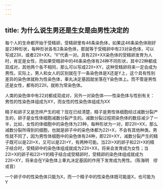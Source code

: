 ```yaml
---
---
---
```

title: 为什么说生男还是生女是由男性决定的
---




每个人的生命都开始于受精卵，受精卵里有46条染色体，如果这46条染色体刚好是23种形状，每种形状各有2条染色体，那就等于受精卵中有23对染色体，可以写成23Ⅱ，或者22Ⅱ+XX，“Ⅱ”代表一对。具有22Ⅱ+XX染色体的受精卵发育为人时，肯定是女性，而如果受精卵中的46条染色体有24种不同形状，其中22种都成双成对，其他两个各不相同，那么可以写成22Ⅱ+XY，这种受精卵将来一定会成为男性。实际上，男人和女人的区别就在于一条染色体是X还是Y上，这个具有性别差异的染色体就称为性染色体，睾丸决定基因就坐落在Y染色体上。而不管是男性还是女性，都有的22Ⅱ，就称为常染色体。

人类的染色体中有22对都成双成对，另外一对染色体——性染色体与性别有关：男性的性染色体组成为XY，而女性的性染色体组成为XX



精子和卵子又是怎样产生的呢？现在已经清楚，精子是男性体细胞经过减数分裂产生的，卵子是女性体细胞减数分裂产生的。减数分裂过程把染色体的数目减少了一半，比如，女性的体细胞中的染色体为23种，每种形状为一对，即22Ⅱ+XX，那么减数分裂所得到的细胞，也就是卵子中的染色体都为22Ⅰ+X，不会有其他种类。男性就不同了，因为男性体细胞中的染色体有24种，即22Ⅱ+XY，减数分裂产生的精子既可以是22Ⅰ+X，又可以是22Ⅰ+Y，有两种可能。当22Ⅰ+X的卵子和22Ⅰ+X的精子结合时，受精卵中的染色体组成就成为22Ⅱ+XX，将来会发育成为女性；当22Ⅰ+X的卵子和22Ⅰ+Y的精子结合成受精卵时，受精卵的染色体组成就成为22Ⅱ+XY，将来会在Y染色体上睾丸决定基因的作用下发育成为男性。（陈海明　缪戎音）

一个卵子中的性染色体只能为X，而一个精子中的性染色体既可能是X，也可能为Y